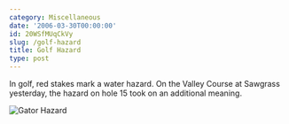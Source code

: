 ```yaml
---
category: Miscellaneous
date: '2006-03-30T00:00:00'
id: 20WSfMUqCkVy
slug: /golf-hazard
title: Golf Hazard
type: post
---
```


In golf, red stakes mark a water hazard. On the Valley Course at
Sawgrass yesterday, the hazard on hole 15 took on an additional
meaning.

![Gator Hazard](http://www.alanwsmith.com/blog/wp-content/uploads/2006/03/20060329_035734a.jpg)